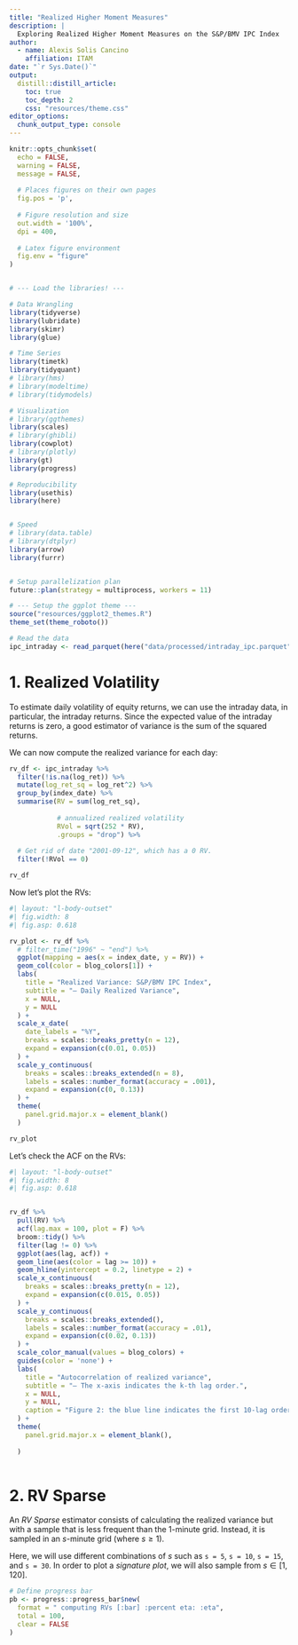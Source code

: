 ```yaml
---
title: "Realized Higher Moment Measures"
description: |
  Exploring Realized Higher Moment Measures on the S&P/BMV IPC Index
author:
  - name: Alexis Solis Cancino
    affiliation: ITAM
date: "`r Sys.Date()`"
output: 
  distill::distill_article:
    toc: true
    toc_depth: 2
    css: "resources/theme.css"
editor_options: 
  chunk_output_type: console
---
```


```r

knitr::opts_chunk$set(
  echo = FALSE,
  warning = FALSE,
  message = FALSE,
  
  # Places figures on their own pages
  fig.pos = 'p',
  
  # Figure resolution and size
  out.width = '100%',
  dpi = 400,
  
  # Latex figure environment
  fig.env = "figure"
)


# --- Load the libraries! ---

# Data Wrangling
library(tidyverse)
library(lubridate)
library(skimr)
library(glue)

# Time Series
library(timetk)
library(tidyquant)
# library(hms)
# library(modeltime)
# library(tidymodels)

# Visualization
# library(ggthemes)
library(scales)
# library(ghibli)
library(cowplot)
# library(plotly)
library(gt)
library(progress)

# Reproducibility
library(usethis)
library(here)


# Speed
# library(data.table)
# library(dtplyr)
library(arrow)
library(furrr)


# Setup parallelization plan
future::plan(strategy = multiprocess, workers = 11)

# --- Setup the ggplot theme ---
source("resources/ggplot2_themes.R")
theme_set(theme_roboto())
```

```r
# Read the data
ipc_intraday <- read_parquet(here("data/processed/intraday_ipc.parquet"))
```

# 1. Realized Volatility

To estimate daily volatility of equity returns, we can use the intraday data, in particular, the intraday returns. Since the expected value of the intraday returns is zero, a good estimator of variance is the sum of the squared returns.

We can now compute the realized variance for each day:

```r
rv_df <- ipc_intraday %>% 
  filter(!is.na(log_ret)) %>% 
  mutate(log_ret_sq = log_ret^2) %>% 
  group_by(index_date) %>% 
  summarise(RV = sum(log_ret_sq),
            
            # annualized realized volatility
            RVol = sqrt(252 * RV),
            .groups = "drop") %>% 
  
  # Get rid of date "2001-09-12", which has a 0 RV.
  filter(!RVol == 0)

rv_df
```



Now let's plot the RVs:

```r
#| layout: "l-body-outset"
#| fig.width: 8
#| fig.asp: 0.618

rv_plot <- rv_df %>% 
  # filter_time("1996" ~ "end") %>%
  ggplot(mapping = aes(x = index_date, y = RV)) +
  geom_col(color = blog_colors[1]) +
  labs(
    title = "Realized Variance: S&P/BMV IPC Index",
    subtitle = "– Daily Realized Variance",
    x = NULL,
    y = NULL
  ) +
  scale_x_date(
    date_labels = "%Y", 
    breaks = scales::breaks_pretty(n = 12),
    expand = expansion(c(0.01, 0.05))
  ) +
  scale_y_continuous(
    breaks = scales::breaks_extended(n = 8),
    labels = scales::number_format(accuracy = .001),
    expand = expansion(c(0, 0.13))
  ) +
  theme(
    panel.grid.major.x = element_blank()
  )

rv_plot
```


Let's check the ACF on the RVs:

```r
#| layout: "l-body-outset"
#| fig.width: 8
#| fig.asp: 0.618


rv_df %>% 
  pull(RV) %>% 
  acf(lag.max = 100, plot = F) %>% 
  broom::tidy() %>% 
  filter(lag != 0) %>% 
  ggplot(aes(lag, acf)) +
  geom_line(aes(color = lag >= 10)) +
  geom_hline(yintercept = 0.2, linetype = 2) +
  scale_x_continuous(
    breaks = scales::breaks_pretty(n = 12),
    expand = expansion(c(0.015, 0.05))
  ) +
  scale_y_continuous(
    breaks = scales::breaks_extended(),
    labels = scales::number_format(accuracy = .01),
    expand = expansion(c(0.02, 0.13))
  ) +
  scale_color_manual(values = blog_colors) +
  guides(color = 'none') +
  labs(
    title = "Autocorrelation of realized variance",
    subtitle = "– The x-axis indicates the k-th lag order.",
    x = NULL,
    y = NULL,
    caption = "Figure 2: the blue line indicates the first 10-lag order autocorrelations for the RVs."
  ) +
  theme(
    panel.grid.major.x = element_blank(),
    
  )
  
```




# 2. RV Sparse

An *RV Sparse* estimator consists of calculating the realized variance but with a sample that is less frequent than the 1-minute grid. Instead, it is sampled in an *s*-minute grid (where $s \geq 1$).

Here, we will use different combinations of $s$ such as `s = 5`, `s = 10`, `s = 15`, and `s = 30`. In order to plot a *signature plot*, we will also sample from $s \in [1, 120]$.


```r
# Define progress bar
pb <- progress::progress_bar$new(
  format = " computing RVs [:bar] :percent eta: :eta",
  total = 100,
  clear = FALSE
)
```